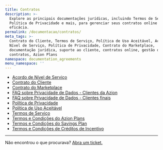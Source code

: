 ```yaml
---
title: Contratos
description: >-
  Explore as principais documentações jurídicas, incluindo Termos de Serviço,
  Política de Privacidade e mais, para gerenciar seus contratos online com
  eficácia.
permalink: /documentacao/contratos/
meta_tags: >-
  Contrato do Cliente, Termos de Serviço, Política de Uso Aceitável, Acordo de
  Nível de Serviço, Política de Privacidade, Contrato do Marketplace,
  documentação jurídica, suporte ao cliente, contratos online, gestão de
  contratos, Azion Plans
namespace: documentation_agreements
menu_namespace: ''
---
```


- [Acordo de Nível de Serviço](/pt-br/documentacao/contratos/sla/)
- [Contrato do Cliente](/pt-br/documentacao/contratos/contrato-de-cliente/)
- [Contrato do Marketplace](/en/documentation/agreements/marketplace/marketplace-agreement/)
- [FAQ sobre Privacidade de Dados - Clientes da Azion](/pt-br/documentacao/contratos/faq-clientes-azion/)
- [FAQ sobre Privacidade de Dados - Clientes finais](/pt-br/documentacao/contratos/faq-clientes-finais/)
- [Política de Privacidade](/pt-br/documentacao/contratos/politica-de-privacidade/)
- [Política de Uso Aceitável](/pt-br/documentacao/contratos/politica-de-uso-aceitavel/)
- [Termos de Serviço](/pt-br/documentacao/contratos/tds/)
- [Termos e Condições do Azion Plans](/pt-br/documentacao/contratos/termos-e-condicoes-azion-plan/)
- [Termos e Condições do Savings Plan](/pt-br/documentacao/contratos/termos-e-condicoes-savings-plan/)
- [Termos e Condições de Créditos de Incentivo](/pt-br/documentacao/contratos/termos-e-condicoes-azion-creditos-incentivo/)

---

Não encontrou o que procurava? [Abra um ticket.](https://tickets.azion.com/en/support/login)
